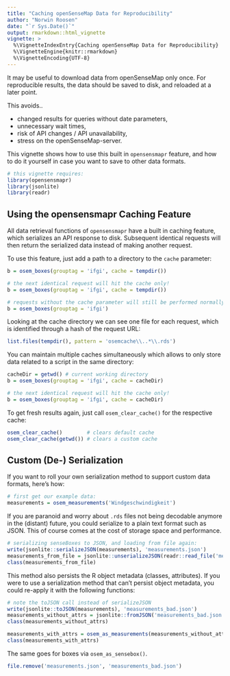 ```yaml
---
title: "Caching openSenseMap Data for Reproducibility"
author: "Norwin Roosen"
date: "`r Sys.Date()`"
output: rmarkdown::html_vignette
vignette: >
  %\VignetteIndexEntry{Caching openSenseMap Data for Reproducibility}
  %\VignetteEngine{knitr::rmarkdown}
  %\VignetteEncoding{UTF-8}
---
```


It may be useful to download data from openSenseMap only once.
For reproducible results, the data should be saved to disk, and reloaded at a
later point.

This avoids..

- changed results for queries without date parameters,
- unnecessary wait times,
- risk of API changes / API unavailability,
- stress on the openSenseMap-server.

This vignette shows how to use this built in `opensensmapr` feature, and
how to do it yourself in case you want to save to other data formats.

```r
# this vignette requires:
library(opensensmapr)
library(jsonlite)
library(readr)
```

## Using the opensensmapr Caching Feature
All data retrieval functions of `opensensmapr` have a built in caching feature,
which serializes an API response to disk.
Subsequent identical requests will then return the serialized data instead of making
another request.

To use this feature, just add a path to a directory to the `cache` parameter:
```r
b = osem_boxes(grouptag = 'ifgi', cache = tempdir())

# the next identical request will hit the cache only!
b = osem_boxes(grouptag = 'ifgi', cache = tempdir())

# requests without the cache parameter will still be performed normally
b = osem_boxes(grouptag = 'ifgi')
```

Looking at the cache directory we can see one file for each request, which is identified through a hash of the request URL:
```r
list.files(tempdir(), pattern = 'osemcache\\..*\\.rds')
```

You can maintain multiple caches simultaneously which allows to only store data related to a script in the same directory:
```r
cacheDir = getwd() # current working directory
b = osem_boxes(grouptag = 'ifgi', cache = cacheDir)

# the next identical request will hit the cache only!
b = osem_boxes(grouptag = 'ifgi', cache = cacheDir)
```

To get fresh results again, just call `osem_clear_cache()` for the respective cache:
```r
osem_clear_cache()        # clears default cache
osem_clear_cache(getwd()) # clears a custom cache
```

## Custom (De-) Serialization
If you want to roll your own serialization method to support custom data formats,
here's how:

```r
# first get our example data:
measurements = osem_measurements('Windgeschwindigkeit')
```

If you are paranoid and worry about `.rds` files not being decodable anymore
in the (distant) future, you could serialize to a plain text format such as JSON.
This of course comes at the cost of storage space and performance.
```r
# serializing senseBoxes to JSON, and loading from file again:
write(jsonlite::serializeJSON(measurements), 'measurements.json')
measurements_from_file = jsonlite::unserializeJSON(readr::read_file('measurements.json'))
class(measurements_from_file)
```

This method also persists the R object metadata (classes, attributes).
If you were to use a serialization method that can't persist object metadata, you
could re-apply it with the following functions:

```r
# note the toJSON call instead of serializeJSON
write(jsonlite::toJSON(measurements), 'measurements_bad.json')
measurements_without_attrs = jsonlite::fromJSON('measurements_bad.json')
class(measurements_without_attrs)

measurements_with_attrs = osem_as_measurements(measurements_without_attrs)
class(measurements_with_attrs)
```
The same goes for boxes via `osem_as_sensebox()`.

```r
file.remove('measurements.json', 'measurements_bad.json')
```
